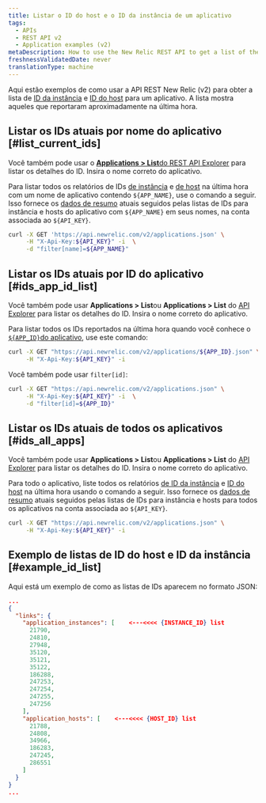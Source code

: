```yaml
---
title: Listar o ID do host e o ID da instância de um aplicativo
tags:
  - APIs
  - REST API v2
  - Application examples (v2)
metaDescription: How to use the New Relic REST API to get a list of the instance and host IDs for an application.
freshnessValidatedDate: never
translationType: machine
---
```


Aqui estão exemplos de como usar a API REST New Relic (v2) para obter a lista de [ID da instância](/docs/apis/rest-api-v2/requirements/listing-host-instance-application-server-ids#locating_instance_id) e [ID do host](/docs/apis/rest-api-v2/requirements/listing-host-instance-application-server-ids#locating_host_id) para um aplicativo. A lista mostra aqueles que reportaram aproximadamente na última hora.

## Listar os IDs atuais por nome do aplicativo [#list_current_ids]

Você também pode usar o [<DoNotTranslate>**Applications > List**</DoNotTranslate>do REST API Explorer](/docs/apis/using-the-api-explorer) para listar os detalhes do ID. Insira o nome correto do aplicativo.

Para listar todos os relatórios de IDs [de instância](/docs/apis/rest-api-v2/requirements/listing-host-instance-application-server-ids#locating_instance_id) e [de host](/docs/apis/rest-api-v2/requirements/listing-host-instance-application-server-ids#locating_host_id) na última hora com um nome de aplicativo contendo `${APP_NAME}`, use o comando a seguir. Isso fornece os [dados de resumo](/docs/apis/rest-api-v2/application-examples-v2/summary-data-examples-v2#app) atuais seguidos pelas listas de IDs para instância e hosts do aplicativo com `${APP_NAME}` em seus nomes, na conta associada ao `${API_KEY}`.

```bash
curl -X GET 'https://api.newrelic.com/v2/applications.json' \
     -H "X-Api-Key:${API_KEY}" -i  \
     -d "filter[name]=${APP_NAME}"
```

## Listar os IDs atuais por ID do aplicativo [#ids_app_id_list]

Você também pode usar <DoNotTranslate>**Applications > List**</DoNotTranslate>ou <DoNotTranslate>**Applications > List**</DoNotTranslate> do [API Explorer](/docs/apis/using-the-api-explorer) para listar os detalhes do ID. Insira o nome correto do aplicativo.

Para listar todos os IDs reportados na última hora quando você conhece o [`${APP_ID}`do aplicativo](/docs/apis/rest-api-v2/application-examples-v2/listing-your-app-id-metric-data-v2), use este comando:

```bash
curl -X GET "https://api.newrelic.com/v2/applications/${APP_ID}.json" \
     -H "X-Api-Key:${API_KEY}" -i
```

Você também pode usar `filter[id]`:

```bash
curl -X GET "https://api.newrelic.com/v2/applications.json" \
     -H "X-Api-Key:${API_KEY}" -i  \
     -d "filter[id]=${APP_ID}"
```

## Listar os IDs atuais de todos os aplicativos [#ids_all_apps]

Você também pode usar <DoNotTranslate>**Applications > List**</DoNotTranslate>ou <DoNotTranslate>**Applications > List**</DoNotTranslate> do [API Explorer](/docs/apis/using-the-api-explorer) para listar os detalhes do ID. Insira o nome correto do aplicativo.

Para todo o aplicativo, liste todos os relatórios [de ID da instância](/docs/apis/rest-api-v2/requirements/listing-host-instance-application-server-ids#locating_instance_id) e [ID do host](/docs/apis/rest-api-v2/requirements/listing-host-instance-application-server-ids#locating_host_id) na última hora usando o comando a seguir. Isso fornece os [dados de resumo](/docs/apis/rest-api-v2/application-examples-v2/summary-data-examples-v2#app) atuais seguidos pelas listas de IDs para instância e hosts para todos os aplicativos na conta associada ao `${API_KEY}`.

```bash
curl -X GET "https://api.newrelic.com/v2/applications.json" \
     -H "X-Api-Key:${API_KEY}" -i
```

## Exemplo de listas de ID do host e ID da instância [#example_id_list]

Aqui está um exemplo de como as listas de IDs aparecem no formato JSON:

```json
...
{  
  "links": {
    "application_instances": [    <---<<<< {INSTANCE_ID} list
      21790,
      24810,
      27948,
      35120,
      35121,
      35122,
      186288,
      247253,
      247254,
      247255,
      247256
    ],
    "application_hosts": [    <---<<<< {HOST_ID} list
      21788,
      24808,
      34966,
      186283,
      247245,
      286551
    ]
  }
}
...
```